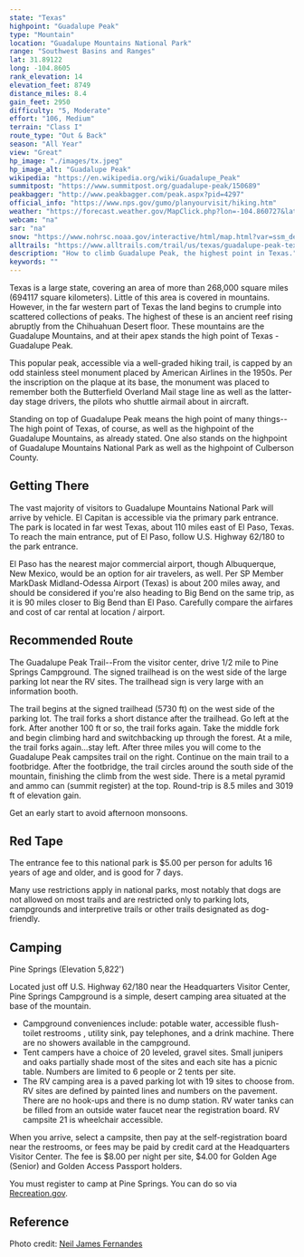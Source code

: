 ```yaml
---
state: "Texas"
highpoint: "Guadalupe Peak"
type: "Mountain"
location: "Guadalupe Mountains National Park"
range: "Southwest Basins and Ranges"
lat: 31.89122
long: -104.8605
rank_elevation: 14
elevation_feet: 8749
distance_miles: 8.4
gain_feet: 2950
difficulty: "5, Moderate"
effort: "106, Medium"
terrain: "Class I"
route_type: "Out & Back"
season: "All Year"
view: "Great"
hp_image: "./images/tx.jpeg"
hp_image_alt: "Guadalupe Peak"
wikipedia: "https://en.wikipedia.org/wiki/Guadalupe_Peak"
summitpost: "https://www.summitpost.org/guadalupe-peak/150689"
peakbagger: "http://www.peakbagger.com/peak.aspx?pid=4297"
official_info: "https://www.nps.gov/gumo/planyourvisit/hiking.htm"
weather: "https://forecast.weather.gov/MapClick.php?lon=-104.860727&lat=31.891483"
webcam: "na"
sar: "na"
snow: "https://www.nohrsc.noaa.gov/interactive/html/map.html?var=ssm_depth&min_x=-104.945630425594&min_y=31.7914833068848&max_x=-104.77582038007&max_y=31.9914833068848&bgvar=dem&shdvar=shading&title=0&width=800&height=450&font=0&lbl=m&palette=0&h_o=0&metric=0&lp=0&no_header=0&snap=1&o7=1&o9=1&o11=1&o13=1"
alltrails: "https://www.alltrails.com/trail/us/texas/guadalupe-peak-texas-highpoint-trail"
description: "How to climb Guadalupe Peak, the highest point in Texas."
keywords: ""
---
```


Texas is a large state, covering an area of more than 268,000 square miles (694117 square kilometers). Little of this area is covered in mountains. However, in the far western part of Texas the land begins to crumple into scattered collections of peaks. The highest of these is an ancient reef rising abruptly from the Chihuahuan Desert floor. These mountains are the Guadalupe Mountains, and at their apex stands the high point of Texas - Guadalupe Peak.

This popular peak, accessible via a well-graded hiking trail, is capped by an odd stainless steel monument placed by American Airlines in the 1950s. Per the inscription on the plaque at its base, the monument was placed to remember both the Butterfield Overland Mail stage line as well as the latter-day stage drivers, the pilots who shuttle airmail about in aircraft.

Standing on top of Guadalupe Peak means the high point of many things--The high point of Texas, of course, as well as the highpoint of the Guadalupe Mountains, as already stated. One also stands on the highpoint of Guadalupe Mountains National Park as well as the highpoint of Culberson County.

## Getting There
The vast majority of visitors to Guadalupe Mountains National Park will arrive by vehicle. El Capitan is accessible via the primary park entrance. The park is located in far west Texas, about 110 miles east of El Paso, Texas. To reach the main entrance, put of El Paso, follow U.S. Highway 62/180 to the park entrance.

El Paso has the nearest major commercial airport, though Albuquerque, New Mexico, would be an option for air travelers, as well.  Per SP Member MarkDask Midland-Odessa Airport (Texas) is about 200 miles away, and should be considered if you're also heading to Big Bend on the same trip, as it is 90 miles closer to Big Bend than El Paso.  Carefully compare the airfares and cost of car rental at location / airport.

## Recommended Route
The Guadalupe Peak Trail--From the visitor center, drive 1/2 mile to Pine Springs Campground. The signed trailhead is on the west side of the large parking lot near the RV sites. The trailhead sign is very large with an information booth.

The trail begins at the signed trailhead (5730 ft) on the west side of the parking lot. The trail forks a short distance after the trailhead. Go left at the fork. After another 100 ft or so, the trail forks again. Take the middle fork and begin climbing hard and switchbacking up through the forest. At a mile, the trail forks again...stay left. After three miles you will come to the Guadalupe Peak campsites trail on the right. Continue on the main trail to a footbridge. After the footbridge, the trail circles around the south side of the mountain, finishing the climb from the west side. There is a metal pyramid and ammo can (summit register) at the top. Round-trip is 8.5 miles and 3019 ft of elevation gain.

Get an early start to avoid afternoon monsoons.

## Red Tape
The entrance fee to this national park is $5.00 per person for adults 16 years of age and older, and is good for 7 days.

Many use restrictions apply in national parks, most notably that dogs are not allowed on most trails and are restricted only to parking lots, campgrounds and interpretive trails or other trails designated as dog-friendly.

## Camping
Pine Springs (Elevation 5,822')

Located just off U.S. Highway 62/180 near the Headquarters Visitor Center, Pine Springs Campground is a simple, desert camping area situated at the base of the mountain.

- Campground conveniences include: potable water, accessible flush-toilet restrooms , utility sink, pay telephones, and a drink machine. There are no showers available in the campground.
- Tent campers have a choice of 20 leveled, gravel sites. Small junipers and oaks partially shade most of the sites and each site has a picnic table. Numbers are limited to 6 people or 2 tents per site.
- The RV camping area is a paved parking lot with 19 sites to choose from. RV sites are defined by painted lines and numbers on the pavement. There are no hook-ups and there is no dump station. RV water tanks can be filled from an outside water faucet near the registration board. RV campsite 21 is wheelchair accessible.

When you arrive, select a campsite, then pay at the self-registration board near the restrooms, or fees may be paid by credit card at the Headquarters Visitor Center. The fee is $8.00 per night per site, $4.00 for Golden Age (Senior) and Golden Access Passport holders.

You must register to camp at Pine Springs. You can do so via [Recreation.gov](https://www.recreation.gov/camping/campgrounds/258851).

## Reference
Photo credit: [Neil James Fernandes](https://twitter.com/NJF_PediRad)
